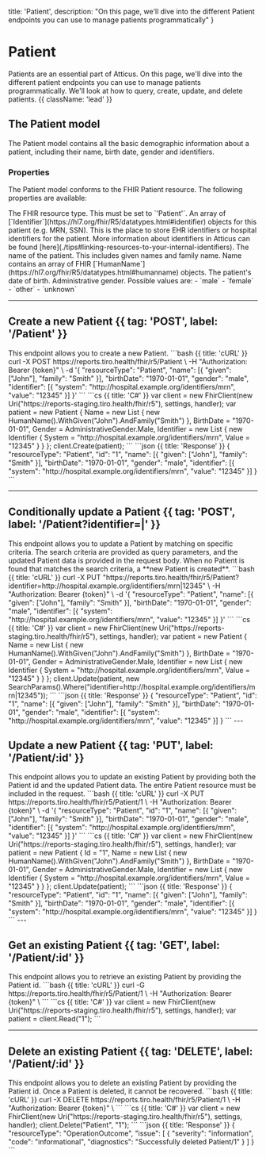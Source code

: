   title: 'Patient',
  description: "On this page, we'll dive into the different Patient endpoints you can use to manage patients programmatically"
}

# Patient

Patients are an essential part of Atticus. On this page, we'll dive into the different patient endpoints you can use to manage patients programmatically. We'll look at how to query, create, update, and delete patients. {{ className: 'lead' }}

## The Patient model

The Patient model contains all the basic demographic information about a patient, including their name, birth date, gender and identifiers.

### Properties

The Patient model conforms to the FHIR Patient resource. The following properties are available:

<Properties>
  <Property name="resourceType" type="'Patient'" required>
      The FHIR resource type. This must be set to `'Patient'`.
  </Property>
  <Property name="identifier" type="Identifier[]" href='https://hl7.org/fhir/R5/patient-definitions.html#Patient.identifier'>
      An array of [`Identifier`](https://hl7.org/fhir/R5/datatypes.html#identifier) objects for this patient (e.g. MRN, SSN). This is the place to store EHR identifiers or hospital identifiers for the patient.
      More information about identifiers in Atticus can be found [here](./tips#linking-resources-to-your-internal-identifiers).
  </Property>
  <Property name="name" type="HumanName[]" href='https://hl7.org/fhir/R5/patient-definitions.html#Patient.name'>
      The name of the patient. This includes given names and family name. Name contains an array of FHIR [`HumanName`](https://hl7.org/fhir/R5/datatypes.html#humanname) objects.
  </Property>
  <Property name="birthDate" type="date" href='https://hl7.org/fhir/R5/patient-definitions.html#Patient.birthDate'>
      The patient's date of birth.
  </Property>
  <Property name="gender" type="code" href='https://hl7.org/fhir/R5/patient-definitions.html#Patient'>
    Administrative gender. Possible values are:
      - `male`
      - `female`
      - `other`
      - `unknown`
  </Property>
</Properties>

---

## Create a new Patient {{ tag: 'POST', label: '/Patient' }}

<Row>
  <Col>
    This endpoint allows you to create a new Patient.
  </Col>
  <Col sticky>
    <CodeGroup title="Request" tag="POST" label="/Patient">
    ```bash {{ title: 'cURL' }}
    curl -X POST https://reports.tiro.health/fhir/r5/Patient \
      -H "Authorization: Bearer {token}" \
      -d '{
        "resourceType": "Patient",
        "name": [{
          "given": ["John"],
          "family": "Smith"
        }],
        "birthDate": "1970-01-01",
        "gender": "male",
        "identifier": [{
          "system": "http://hospital.example.org/identifiers/mrn",
          "value": "12345"
        }]
      }'
    ```
    ```cs {{ title: 'C#' }}
    var client = new FhirClient(new Uri("https://reports-staging.tiro.health/fhir/r5"), settings, handler);
    var patient = new Patient
    {
      Name = new List<HumanName>
      {
        new HumanName().WithGiven("John").AndFamily("Smith")
      },
      BirthDate = "1970-01-01",
      Gender = AdministrativeGender.Male,
      Identifier = new List<Identifier>
      {
        new Identifier
        {
          System = "http://hospital.example.org/identifiers/mrn",
          Value = "12345"
        }
      }
    };
    client.Create(patient);
    ```
    </CodeGroup>
    ```json {{ title: 'Response' }}
    {
      "resourceType": "Patient",
      "id": "1",
      "name": [{
        "given": ["John"],
        "family": "Smith"
      }],
      "birthDate": "1970-01-01",
      "gender": "male",
      "identifier": [{
        "system": "http://hospital.example.org/identifiers/mrn",
        "value": "12345"
      }]
    }
    ```
  </Col>
</Row>

---

## Conditionally update a Patient {{ tag: 'POST', label: '/Patient?identifier=<system>|<value>' }}
<Row>
  <Col>
    This endpoint allows you to update a Patient by matching on specific criteria. The search criteria are provided as query parameters, and the updated Patient data is provided in the request body.
    When no Patient is found that matches the search criteria, a **new Patient is created**.
  </Col>
  <Col sticky>
    <CodeGroup title="Request" tag="PUT" label="/Patient?identifier=http://hospital.example.org/identifiers/mrn|12345">
    ```bash {{ title: 'cURL' }}
    curl -X PUT "https://reports.tiro.health/fhir/r5/Patient?identifier=http://hospital.example.org/identifiers/mrn|12345" \
      -H "Authorization: Bearer {token}" \
      -d '{
        "resourceType": "Patient",
        "name": [{
          "given": ["John"],
          "family": "Smith"
        }],
        "birthDate": "1970-01-01",
        "gender": "male",
        "identifier": [{
          "system": "http://hospital.example.org/identifiers/mrn",
          "value": "12345"
        }]
      }'
    ```
    ```cs {{ title: 'C#' }}
    var client = new FhirClient(new Uri("https://reports-staging.tiro.health/fhir/r5"), settings, handler);
    var patient = new Patient
    {
      Name = new List<HumanName>
      {
        new HumanName().WithGiven("John").AndFamily("Smith")
      },
      BirthDate = "1970-01-01",
      Gender = AdministrativeGender.Male,
      Identifier = new List<Identifier>
      {
        new Identifier
        {
          System = "http://hospital.example.org/identifiers/mrn",
          Value = "12345"
        }
      }
    };
    client.Update(patient, new SearchParams().Where("identifier=http://hospital.example.org/identifiers/mrn|12345"));
    ```
    </CodeGroup>
    ```json {{ title: 'Response' }}
    {
      "resourceType": "Patient",
      "id": "1",
      "name": [{
        "given": ["John"],
        "family": "Smith"
      }],
      "birthDate": "1970-01-01",
      "gender": "male",
      "identifier": [{
        "system": "http://hospital.example.org/identifiers/mrn",
        "value": "12345"
      }]
    }
    ```
  </Col>
</Row>
---

## Update a new Patient {{ tag: 'PUT', label: '/Patient/:id' }}

<Row>
  <Col>
    This endpoint allows you to update an existing Patient by providing both the Patient id and the updated Patient data. The entire Patient resource must be included in the request.
  </Col>
  <Col sticky>
    <CodeGroup title="Request" tag="PUT" label="/Patient/1">
    ```bash {{ title: 'cURL' }}
    curl -X PUT https://reports.tiro.health/fhir/r5/Patient/1 \
      -H "Authorization: Bearer {token}" \
      -d '{
        "resourceType": "Patient",
        "id": "1",
        "name": [{
          "given": ["John"],
          "family": "Smith"
        }],
        "birthDate": "1970-01-01",
        "gender": "male",
        "identifier": [{
          "system": "http://hospital.example.org/identifiers/mrn",
          "value": "12345"
        }]
      }'
    ```
    ```cs {{ title: 'C#' }}
    var client = new FhirClient(new Uri("https://reports-staging.tiro.health/fhir/r5"), settings, handler);
    var patient = new Patient
    {
      Id = "1",
      Name = new List<HumanName>
      {
        new HumanName().WithGiven("John").AndFamily("Smith")
      },
      BirthDate = "1970-01-01",
      Gender = AdministrativeGender.Male,
      Identifier = new List<Identifier>
      {
        new Identifier
        {
          System = "http://hospital.example.org/identifiers/mrn",
          Value = "12345"
        }
      }
    };
    client.Update(patient);
    ```
    </CodeGroup>
    ```json {{ title: 'Response' }}
    {
      "resourceType": "Patient",
      "id": "1",
      "name": [{
        "given": ["John"],
        "family": "Smith"
      }],
      "birthDate": "1970-01-01",
      "gender": "male",
      "identifier": [{
        "system": "http://hospital.example.org/identifiers/mrn",
        "value": "12345"
      }]
    }
    ```
  </Col>
</Row>
---

## Get an existing Patient {{ tag: 'GET', label: '/Patient/:id' }}

<Row>
  <Col>
    This endpoint allows you to retrieve an existing Patient by providing the Patient id.
  </Col>
  <Col sticky>
    <CodeGroup title="Request" tag="GET" label="/Patient/1">
    ```bash {{ title: 'cURL' }}
    curl -G https://reports.tiro.health/fhir/r5/Patient/1 \
      -H "Authorization: Bearer {token}" \
    ```
    ```cs {{ title: 'C#' }}
    var client = new FhirClient(new Uri("https://reports-staging.tiro.health/fhir/r5"), settings, handler);
    var patient = client.Read<Patient>("1");
    ```
    </CodeGroup>
  </Col>
</Row>

---
## Delete an existing Patient {{ tag: 'DELETE', label: '/Patient/:id' }}

<Row>
  <Col>
    This endpoint allows you to delete an existing Patient by providing the Patient id. Once a Patient is deleted, it cannot be recovered.
  </Col>
  <Col sticky>
    <CodeGroup title="Request" tag="DELETE" label="/Patient/1">
    ```bash {{ title: 'cURL' }}
    curl -X DELETE https://reports.tiro.health/fhir/r5/Patient/1 \
      -H "Authorization: Bearer {token}" \
    ```
    ```cs {{ title: 'C#' }}
    var client = new FhirClient(new Uri("https://reports-staging.tiro.health/fhir/r5"), settings, handler);
    client.Delete("Patient", "1");
    ```
    </CodeGroup>
    ```json {{ title: 'Response' }}
    {
      "resourceType": "OperationOutcome",
      "issue": [
        {
          "severity": "information",
          "code": "informational",
          "diagnostics": "Successfully deleted Patient/1"
        }
      ]
    }
    ```
  </Col>
</Row>
